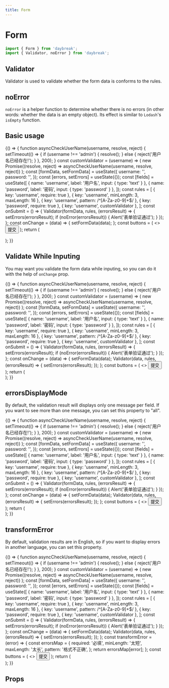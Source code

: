 ```yaml
---
title: Form
---
```



# Form

```javascript
import { Form } from 'daybreak';
import { Validator, noError } from 'daybreak';
```

## Validator

Validator is used to validate whether the form data is conforms to the rules.

## noError

`noError` is a helper function to determine whether there is no errors (in other words: whether the data is an empty object). Its effect is similar to `Lodash`'s `isEmpty` function.

## Basic usage

<Playground>
{() => {
  function asyncCheckUserName(username, resolve, reject) {
    setTimeout(() => {
      if (username !== 'admin') {
        resolve();
      } else {
        reject('用户名已经存在!');
      }
    }, 200);
  }
  const customValidator = (username) => (
    new Promise((resolve, reject) => asyncCheckUserName(username, resolve, reject))
  );
  const [formData, setFormData] = useState({
    username: '',
    password: '',
  });
  const [errors, setErrors] = useState({});
  const [fields] = useState([
    { name: 'username', label: '用户名', input: { type: 'text' } },
    { name: 'password', label: '密码', input: { type: 'password' } },
  ]);
  const rules = [
    { key: 'username', require: true },
    { key: 'username', minLength: 3, maxLength: 16 },
    { key: 'username', pattern: /^[A-Za-z0-9]+$/ },
    { key: 'password', require: true },
    { key: 'username', customValidator },
  ];
  const onSubmit = () => {
    Validator(formData, rules, (errorsResult) => {
      setErrors(errorsResult);
      if (noError(errorsResult)) {
        Alert('表单验证通过');
      }
    });
  };
  const onChange = (data) => {
    setFormData(data);
  };
  const buttons = (
    <>
      <Button mode="primary" type="submit">提交</Button>
    </>
  );
  return (
    <div>
      <Form
        values={formData}
        fields={fields}
        buttons={buttons}
        errors={errors}
        onSubmit={onSubmit}
        onChange={onChange}
      />
    </div>
  );
}}
</Playground>

## Validate While Inputing

You may want you validate the form data while inputing, so you can do it with the help of `onChange` prop.

<Playground>
{() => {
  function asyncCheckUserName(username, resolve, reject) {
    setTimeout(() => {
      if (username !== 'admin') {
        resolve();
      } else {
        reject('用户名已经存在!');
      }
    }, 200);
  }
  const customValidator = (username) => (
    new Promise((resolve, reject) => asyncCheckUserName(username, resolve, reject))
  );
  const [formData, setFormData] = useState({
    username: '',
    password: '',
  });
  const [errors, setErrors] = useState({});
  const [fields] = useState([
    { name: 'username', label: '用户名', input: { type: 'text' } },
    { name: 'password', label: '密码', input: { type: 'password' } },
  ]);
  const rules = [
    { key: 'username', require: true },
    { key: 'username', minLength: 3, maxLength: 16 },
    { key: 'username', pattern: /^[A-Za-z0-9]+$/ },
    { key: 'password', require: true },
    { key: 'username', customValidator },
  ];
  const onSubmit = () => {
    Validator(formData, rules, (errorsResult) => {
      setErrors(errorsResult);
      if (noError(errorsResult)) {
        Alert('表单验证通过');
      }
    });
  };
  const onChange = (data) => {
    setFormData(data);
    Validator(data, rules, (errorsResult) => {
      setErrors(errorsResult);
    });
  };
  const buttons = (
    <>
      <Button mode="primary" type="submit">提交</Button>
    </>
  );
  return (
    <div>
      <Form
        values={formData}
        fields={fields}
        buttons={buttons}
        errors={errors}
        onSubmit={onSubmit}
        onChange={onChange}
      />
    </div>
  );
}}
</Playground>

## errorsDisplayMode

By default, the validation result will displays only one message per field. If you want to see more than one message, you can set this property to "all".

<Playground>
{() => {
  function asyncCheckUserName(username, resolve, reject) {
    setTimeout(() => {
      if (username !== 'admin') {
        resolve();
      } else {
        reject('用户名已经存在!');
      }
    }, 200);
  }
  const customValidator = (username) => (
    new Promise((resolve, reject) => asyncCheckUserName(username, resolve, reject))
  );
  const [formData, setFormData] = useState({
    username: '',
    password: '',
  });
  const [errors, setErrors] = useState({});
  const [fields] = useState([
    { name: 'username', label: '用户名', input: { type: 'text' } },
    { name: 'password', label: '密码', input: { type: 'password' } },
  ]);
  const rules = [
    { key: 'username', require: true },
    { key: 'username', minLength: 3, maxLength: 16 },
    { key: 'username', pattern: /^[A-Za-z0-9]+$/ },
    { key: 'password', require: true },
    { key: 'username', customValidator },
  ];
  const onSubmit = () => {
    Validator(formData, rules, (errorsResult) => {
      setErrors(errorsResult);
      if (noError(errorsResult)) {
        Alert('表单验证通过');
      }
    });
  };
  const onChange = (data) => {
    setFormData(data);
    Validator(data, rules, (errorsResult) => {
      setErrors(errorsResult);
    });
  };
  const buttons = (
    <>
      <Button mode="primary" type="submit">提交</Button>
    </>
  );
  return (
    <div>
      <Form
        values={formData}
        fields={fields}
        buttons={buttons}
        errors={errors}
        onSubmit={onSubmit}
        onChange={onChange}
        errorsDisplayMode="all"
      />
    </div>
  );
}}
</Playground>

## transformError

By default, validation results are in English, so if you want to display errors in another language, you can set this property.

<Playground>
{() => {
  function asyncCheckUserName(username, resolve, reject) {
    setTimeout(() => {
      if (username !== 'admin') {
        resolve();
      } else {
        reject('用户名已经存在!');
      }
    }, 200);
  }
  const customValidator = (username) => (
    new Promise((resolve, reject) => asyncCheckUserName(username, resolve, reject))
  );
  const [formData, setFormData] = useState({
    username: '',
    password: '',
  });
  const [errors, setErrors] = useState({});
  const [fields] = useState([
    { name: 'username', label: '用户名', input: { type: 'text' } },
    { name: 'password', label: '密码', input: { type: 'password' } },
  ]);
  const rules = [
    { key: 'username', require: true },
    { key: 'username', minLength: 3, maxLength: 16 },
    { key: 'username', pattern: /^[A-Za-z0-9]+$/ },
    { key: 'password', require: true },
    { key: 'username', customValidator },
  ];
  const onSubmit = () => {
    Validator(formData, rules, (errorsResult) => {
      setErrors(errorsResult);
      if (noError(errorsResult)) {
        Alert('表单验证通过');
      }
    });
  };
  const onChange = (data) => {
    setFormData(data);
    Validator(data, rules, (errorsResult) => {
      setErrors(errorsResult);
    });
  };
  const transformError = (error) => {
    const errorsMap = {
      required: '必填',
      minLength: '太短',
      maxLength: '太长',
      pattern: '格式不正确',
    };
    return errorsMap[error];
  };
  const buttons = (
    <>
      <Button mode="primary" type="submit">提交</Button>
    </>
  );
  return (
    <div>
      <Form
        values={formData}
        fields={fields}
        buttons={buttons}
        errors={errors}
        onSubmit={onSubmit}
        onChange={onChange}
        transformError={transformError}
      />
    </div>
  );
}}
</Playground>

## Props

<Props of={Form} />
